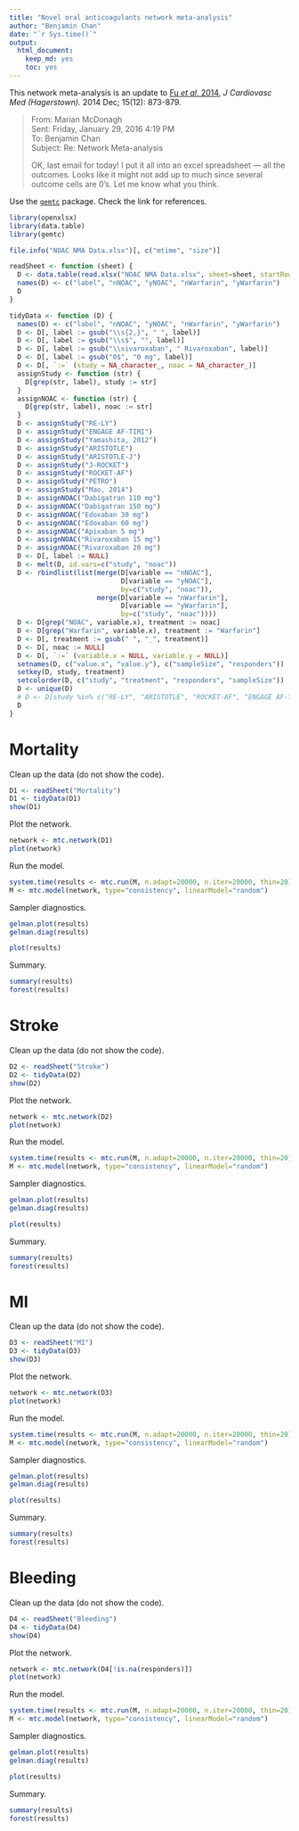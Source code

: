 ```yaml
---
title: "Novel oral anticoagulants network meta-analysis"
author: "Benjamin Chan"
date: "`r Sys.time()`"
output: 
  html_document: 
    keep_md: yes
    toc: yes
---
```



This network meta-analysis is an update to
[Fu *et al*, 2014](http://www.ncbi.nlm.nih.gov/pmc/articles/PMC4244213/),
*J Cardiovasc Med (Hagerstown).* 2014 Dec; 15(12): 873-879.

> From: Marian McDonagh  
> Sent: Friday, January 29, 2016 4:19 PM  
> To: Benjamin Chan  
> Subject: Re: Network Meta-analysis  
> 
> OK, last email for today!
> I put it all into an excel spreadsheet --- all the outcomes.
> Looks like it might not add up to much since several outcome cells are 0's.
> Let me know what you think.

Use the [`gemtc`](https://drugis.org/software/r-packages/gemtc) package.
Check the link for references.

```r
library(openxlsx)
library(data.table)
library(gemtc)
```

```r
file.info("NOAC NMA Data.xlsx")[, c("mtime", "size")]

readSheet <- function (sheet) {
  D <- data.table(read.xlsx("NOAC NMA Data.xlsx", sheet=sheet, startRow=3, cols=1:5))
  names(D) <- c("label", "nNOAC", "yNOAC", "nWarfarin", "yWarfarin")
  D
}

tidyData <- function (D) {
  names(D) <- c("label", "nNOAC", "yNOAC", "nWarfarin", "yWarfarin")
  D <- D[, label := gsub("\\s{2,}", " ", label)]
  D <- D[, label := gsub("\\s$", "", label)]
  D <- D[, label := gsub("\\sivaroxaban", " Rivaroxaban", label)]
  D <- D[, label := gsub("0$", "0 mg", label)]
  D <- D[, `:=` (study = NA_character_, noac = NA_character_)]
  assignStudy <- function (str) {
    D[grep(str, label), study := str]
  }
  assignNOAC <- function (str) {
    D[grep(str, label), noac := str]
  }
  D <- assignStudy("RE-LY")
  D <- assignStudy("ENGAGE AF-TIMI")
  D <- assignStudy("Yamashita, 2012")
  D <- assignStudy("ARISTOTLE")
  D <- assignStudy("ARISTOTLE-J")
  D <- assignStudy("J-ROCKET")
  D <- assignStudy("ROCKET-AF")
  D <- assignStudy("PETRO")
  D <- assignStudy("Mao, 2014")
  D <- assignNOAC("Dabigatran 110 mg")
  D <- assignNOAC("Dabigatran 150 mg")
  D <- assignNOAC("Edoxaban 30 mg")
  D <- assignNOAC("Edoxaban 60 mg")
  D <- assignNOAC("Apixaban 5 mg")
  D <- assignNOAC("Rivaroxaban 15 mg")
  D <- assignNOAC("Rivaroxaban 20 mg")
  D <- D[, label := NULL]
  D <- melt(D, id.vars=c("study", "noac"))
  D <- rbindlist(list(merge(D[variable == "nNOAC"],
                            D[variable == "yNOAC"],
                            by=c("study", "noac")),
                      merge(D[variable == "nWarfarin"],
                            D[variable == "yWarfarin"],
                            by=c("study", "noac"))))
  D <- D[grep("NOAC", variable.x), treatment := noac]
  D <- D[grep("Warfarin", variable.x), treatment := "Warfarin"]
  D <- D[, treatment := gsub(" ", "_", treatment)]
  D <- D[, noac := NULL]
  D <- D[, `:=` (variable.x = NULL, variable.y = NULL)]
  setnames(D, c("value.x", "value.y"), c("sampleSize", "responders"))
  setkey(D, study, treatment)
  setcolorder(D, c("study", "treatment", "responders", "sampleSize"))
  D <- unique(D)
  # D <- D[study %in% c("RE-LY", "ARISTOTLE", "ROCKET-AF", "ENGAGE AF-TIMI")]  # Replicate Fu 2014
  D
}
```


# Mortality

Clean up the data (do not show the code).

```r
D1 <- readSheet("Mortality")
D1 <- tidyData(D1)
show(D1)
```

Plot the network.

```r
network <- mtc.network(D1)
plot(network)
```

Run the model.

```r
system.time(results <- mtc.run(M, n.adapt=20000, n.iter=20000, thin=20))
M <- mtc.model(network, type="consistency", linearModel="random")
```

Sampler diagnostics.

```r
gelman.plot(results)
gelman.diag(results)
```

```r
plot(results)
```

Summary.

```r
summary(results)
forest(results)
```


# Stroke

Clean up the data (do not show the code).

```r
D2 <- readSheet("Stroke")
D2 <- tidyData(D2)
show(D2)
```


Plot the network.

```r
network <- mtc.network(D2)
plot(network)
```

Run the model.

```r
system.time(results <- mtc.run(M, n.adapt=20000, n.iter=20000, thin=20))
M <- mtc.model(network, type="consistency", linearModel="random")
```

Sampler diagnostics.

```r
gelman.plot(results)
gelman.diag(results)
```

```r
plot(results)
```

Summary.

```r
summary(results)
forest(results)
```


# MI

Clean up the data (do not show the code).

```r
D3 <- readSheet("MI")
D3 <- tidyData(D3)
show(D3)
```


Plot the network.

```r
network <- mtc.network(D3)
plot(network)
```

Run the model.

```r
system.time(results <- mtc.run(M, n.adapt=20000, n.iter=20000, thin=20))
M <- mtc.model(network, type="consistency", linearModel="random")
```

Sampler diagnostics.

```r
gelman.plot(results)
gelman.diag(results)
```

```r
plot(results)
```

Summary.

```r
summary(results)
forest(results)
```


# Bleeding

Clean up the data (do not show the code).

```r
D4 <- readSheet("Bleeding")
D4 <- tidyData(D4)
show(D4)
```


Plot the network.

```r
network <- mtc.network(D4[!is.na(responders)])
plot(network)
```

Run the model.

```r
system.time(results <- mtc.run(M, n.adapt=20000, n.iter=20000, thin=20))
M <- mtc.model(network, type="consistency", linearModel="random")
```

Sampler diagnostics.

```r
gelman.plot(results)
gelman.diag(results)
```

```r
plot(results)
```

Summary.

```r
summary(results)
forest(results)
```
